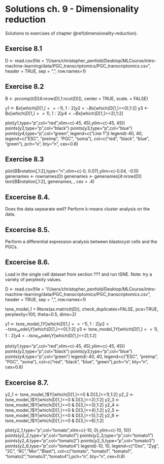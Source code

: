 # Solutions ch. 9 - Dimensionality reduction {#solutions-dimensionality-reduction}

Solutions to exercises of chapter \@ref(dimensionality-reduction).

## Exercise 8.1

D <- read.csv(file = "/Users/christopher_penfold/Desktop/MLCourse/intro-machine-learning/data/PGC_transcriptomics/PGC_transcriptomics.csv", header = TRUE, sep = ",", row.names=1)

## Exercise 8.2

B <- prcomp(t(D[4:nrow(D),1:ncol(D)]), center = TRUE, scale. = FALSE)


y1 <- B$x[which(D[1,]==-1),1:2]
y2 <- B$x[which(D[1,]==0),1:2]
y3 <- B$x[which(D[1,]==1),1:2]
y4 <- B$x[which(D[1,]==2),1:2]

plot(y1,type="p",col="red",xlim=c(-45, 45),ylim=c(-45, 45))
points(y2,type="p",col="black")
points(y3,type="p",col="blue")
points(y4,type="p",col="green", legend=c("Line 1"))
legend(-40, 40, legend=c("ESC", "preimp", "PGC", "soma"), col=c("red", "black", "blue", "green"), pch="o", bty="n", cex=0.8)

## Exercise 8.3

plot(B$rotation[,1:2],type="n",xlim=c(-0, 0.07),ylim=c(-0.04, -0.1))
genenames <- rownames(D)
genenames <- genenames[4:nrow(D)]
text(B$rotation[,1:2], genenames, , cex = .4)

## Excercise 8.4. 

Does the data sepearate well? Perform k-means cluster analysis on the data.

## Excercise 8.5.

Perform a differential expression analysis between blastocyst cells and the PGCs.


## Excercise 8.6. 

Load in the single cell dataset from section ??? and run tSNE. Note: try a variety of perplexity values.

D <- read.csv(file = "/Users/christopher_penfold/Desktop/MLCourse/intro-machine-learning/data/PGC_transcriptomics/PGC_transcriptomics.csv", header = TRUE, sep = ",", row.names=1)


tsne_model_1 = Rtsne(as.matrix(t(D)), check_duplicates=FALSE, pca=TRUE, perplexity=100, theta=0.5, dims=2)

y1 <- tsne_model_1$Y[which(D[1,]==-1),1:2]
y2 <- tsne_model_1$Y[which(D[1,]==0),1:2]
y3 <- tsne_model_1$Y[which(D[1,]==1),1:2]
y4 <- tsne_model_1$Y[which(D[1,]==2),1:2]

plot(y1,type="p",col="red",xlim=c(-45, 45),ylim=c(-45, 45))
points(y2,type="p",col="black")
points(y3,type="p",col="blue")
points(y4,type="p",col="green")
legend(-40, 40, legend=c("ESC", "preimp", "PGC", "soma"), col=c("red", "black", "blue", "green"),pch="o", bty="n", cex=0.8)


## Excercise 8.7.


y2_1 <- tsne_model_1$Y[which(D[1,]==0 & D[3,]==1),1:2]
y2_2 <- tsne_model_1$Y[which(D[1,]==0 & D[3,]==2),1:2]
y2_3 <- tsne_model_1$Y[which(D[1,]==0 & D[3,]==3),1:2]
y2_4 <- tsne_model_1$Y[which(D[1,]==0 & D[3,]==4),1:2]
y2_5 <- tsne_model_1$Y[which(D[1,]==0 & D[3,]==5),1:2]
y2_6 <- tsne_model_1$Y[which(D[1,]==0 & D[3,]==6),1:2]

plot(y2_1,type="p",col="tomato",xlim=c(-10, 0),ylim=c(-10, 10))
points(y2_2,type="p",col="tomato1")
points(y2_3,type="p",col="tomato1")
points(y2_4,type="p",col="tomato2")
points(y2_5,type="p",col="tomato3")
points(y2_6,type="p",col="tomato4")
legend(-10, 10, legend=c("Ooc", "Zyg", "2C", "4C","Mor","Blast"), col=c("tomato", "tomato1", "tomato1", "tomato2","tomato3","tomato4"),pch="o", bty="n", cex=0.8)
